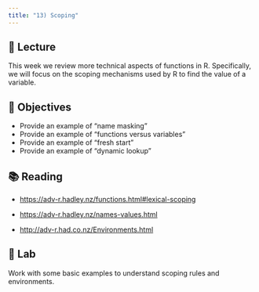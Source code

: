 ```yaml
---
title: "13) Scoping"
---
```



## 📖 Lecture

This week we review more technical aspects of functions in R. Specifically, we will focus on the scoping mechanisms used by R to find the value of a variable.



## 🎯 Objectives

- Provide an example of "name masking"
- Provide an example of "functions versus variables"
- Provide an example of "fresh start"
- Provide an example of "dynamic lookup"



## 📚 Reading

- <a href="https://adv-r.hadley.nz/functions.html#lexical-scoping" target="_blank">https://adv-r.hadley.nz/functions.html#lexical-scoping</a>

- <a href="https://adv-r.hadley.nz/names-values.html" target="_blank">https://adv-r.hadley.nz/names-values.html</a>

- <a href="http://adv-r.had.co.nz/Environments.html" target="_blank">http://adv-r.had.co.nz/Environments.html</a>



## 🔬 Lab

Work with some basic examples to understand scoping rules and environments.




